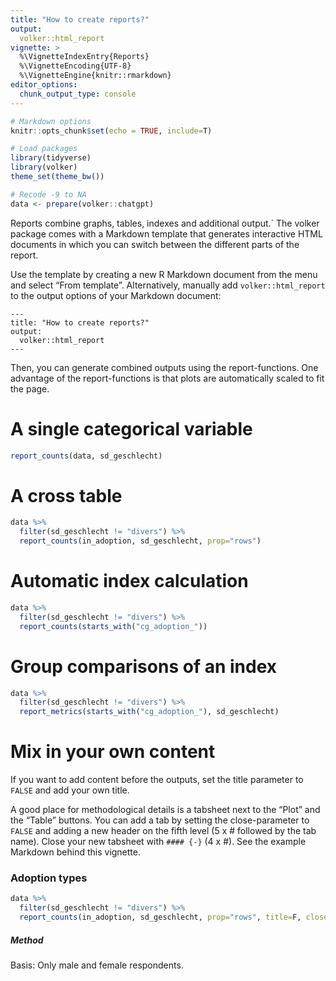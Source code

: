 ```yaml
---
title: "How to create reports?"
output: 
  volker::html_report
vignette: >
  %\VignetteIndexEntry{Reports}
  %\VignetteEncoding{UTF-8}
  %\VignetteEngine{knitr::rmarkdown}
editor_options: 
  chunk_output_type: console
---
```


```r

# Markdown options
knitr::opts_chunk$set(echo = TRUE, include=T)

# Load packages
library(tidyverse)
library(volker)
theme_set(theme_bw())

# Recode -9 to NA
data <- prepare(volker::chatgpt)

```

Reports combine graphs, tables, indexes and additional output.´
The volker package comes with a Markdown template that generates 
interactive HTML documents in which you can switch between 
the different parts of the report.

Use the template by creating a new R Markdown document from the menu
and select "From template". 
Alternatively, manually add `volker::html_report` to the 
output options of your Markdown document:


```
---
title: "How to create reports?"
output: 
  volker::html_report
---
```

Then, you can generate combined outputs using the report-functions.
One advantage of the report-functions is that plots are automatically 
scaled to fit the page.

# A single categorical variable

```r
report_counts(data, sd_geschlecht)
```

# A cross table

```r
data %>% 
  filter(sd_geschlecht != "divers") %>% 
  report_counts(in_adoption, sd_geschlecht, prop="rows")
```

# Automatic index calculation
```r

data %>% 
  filter(sd_geschlecht != "divers") %>% 
  report_counts(starts_with("cg_adoption_"))

```


# Group comparisons of an index
```r
data %>% 
  filter(sd_geschlecht != "divers") %>% 
  report_metrics(starts_with("cg_adoption_"), sd_geschlecht)

```

# Mix in your own content

If you want to add content before the outputs, 
set the title parameter to `FALSE` and add your 
own title.

A good place for methodological details is a tabsheet 
next to the "Plot" and the "Table" buttons. You can add a tab
by setting the close-parameter to `FALSE` and adding a new header
on the fifth level (5 x # followed by the tab name). Close your new tabsheet with
`#### {-}` (4 x #). See the example Markdown behind this vignette.

### Adoption types

```r
data %>% 
  filter(sd_geschlecht != "divers") %>% 
  report_counts(in_adoption, sd_geschlecht, prop="rows", title=F, close=F)
```


##### Method
Basis: Only male and female respondents.

#### {-}




